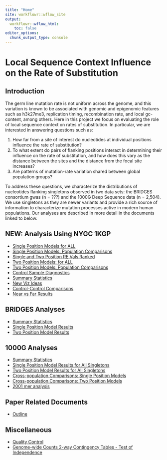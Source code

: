 ```yaml
---
title: "Home"
site: workflowr::wflow_site
output:
  workflowr::wflow_html:
    toc: false
editor_options:
  chunk_output_type: console
---
```


# Local Sequence Context Influence on the Rate of Substitution

## Introduction

The germ line mutation rate is not uniform across the genome, and this variation is known to be associated with genomic and epigenomic features such as h3k27me3, replication timing, recombination rate, and local gc-content, among others. Here in this project we focus on evaluating the role of local sequence context on rates of substitution. In particular, we are interested in answering questions such as:

1. How far from a site of interest do nucleotides at individual positions influence the rate of substitution?
2. To what extent do pairs of flanking positions interact in determining their influence on the rate of substitution, and how does this vary as the distance between the sites and the distance from the focal site increases?
3. Are patterns of mutation-rate variation shared between global population groups?

To address these questions, we characterize the distributions of nucleotides flanking singletons observed in two data sets: the BRIDGES consortium gwas (n = ???) and the 1000G Deep Sequence data (n = 2,504). We use singletons as they are newer variants and provide a rich source of information to characterize mutation processes active in modern human populations. Our analyses are described in more detail in the documents linked to below.

## NEW: Analysis Using NYGC 1KGP
* [Single Position Models for ALL](NYGC_single_position_ALL.html)
* [Single Position Models: Population Comparisons](NYGC_single_position_comp.html)
* [Single and Two Position RE Vals Ranked](NYGC_rank_re_vals.html)
* [Two Position Models: for ALL](NYGC_two_pos_all.html)
* [Two Position Models: Population Comparisons](NYGC_two_pos_comp.html)
* [Control Sample Diagnostics](NYGC_control_samples.html)
* [Summary Statistics](NYGC_summary_stats.html)
* [New Viz Ideas](NYGC_new_vis.html)
* [Control-Control Comparisons](NYGC_control_control.html)
* [Near vs Far Results](NYGC_near_v_far.html)

## BRIDGES Analyses

* [Summary Statistics](BRIDGES_summary_stats.html)
* [Single Position Model Results](BRIDGES_single_position.html)
* [Two Position Model Results](BRIDGES_two_positions.html)

## 1000G Analyses

* [Summary Statistics](1000G_summary_stats.html)
* [Single Position Model Results for All Singletons](1000G_single_position_ALL.html)
* [Two Position Model Results for All Singletons](1000G_two_positions_ALL.html)
* [Cross-population Comparisons: Single Position Models](1000G_single_position_comp.html)
* [Cross-population Comparisons: Two Position Models](1000G_two_positions_comp.html)
* [2001 mer analysis](1kgp_100bp_sp.html)

## Paper Related Documents

* [Outline](outline.html)

## Miscellaneous

* [Quality Control](quality_control.html)
* [Genome-wide Counts 2-way Contingency Tables - Test of Independence](gw_chisq_ind.html)
